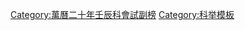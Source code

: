 {{Navbox
|name = 萬曆二十年壬辰科會試副榜
|title = 萬曆二十年（[[1592年]]）壬辰科會試副榜
|titlestyle = background-color:#FFD700;
|image =
|style = width:100%;text-align:center; 
|groupstyle = text-align:center; background-color:#FFD700;
|liststyle = text-align:center;
|state = {{{state<includeonly>|collapsed</includeonly>}}}

|list1 = [[張梠|張　梠]] - [[韓邦哲]] - [[董成龍]] - [[邵崇雅]] - [[梁尚通]] - [[謝貺|謝　貺]] - [[王爾康]] - [[陳道濟]] - [[傅文華]]

|belowstyle = text-align: center; background-color:#FFD700;
|below='''前一科：[[Template:萬曆十七年己丑科會試副榜|萬曆十七年己丑科]]　'''·'''　後一科：[[Template:萬曆二十三年乙未科會試副榜|萬曆二十三年乙未科]]'''<br />'''同科正榜：[[Template:萬曆二十年壬辰科殿試金榜|萬曆二十年壬辰科]]'''
}}
[[Category:萬曆二十年壬辰科會試副榜]]
<noinclude>[[Category:萬曆二十年壬辰科會試副榜| ]]
[[Category:科举模板]]</noinclude>